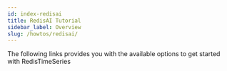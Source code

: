 ```yaml
---
id: index-redisai
title: RedisAI Tutorial
sidebar_label: Overview
slug: /howtos/redisai/
---
```



The following links provides you with the available options to get started with RedisTimeSeries

<div class="row">

<div class="col">
  <RedisCard
    title="Getting Started with RedisAI"
    description="Getting Started with RedisAI"
    page="/howtos/redisai/getting-started"
  />
</div>

 <div class="col">
     <RedisCard
        title="Market-Basket Analysis using RedisAI and RedisGears"
        description="How E-Commerce Websites Can Improve Market Basket Analysis with RedisAI and RedisGears"
        page="/howtos/redisai/market-basket-analysis"
        />
</div>
</div>
